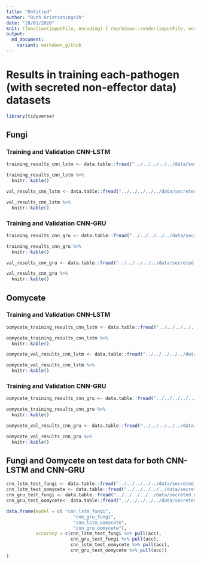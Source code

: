 ```yaml
---
title: "Untitled"
author: "Ruth Kristianingsih"
date: "28/01/2020"
knit: (function(inputFile, encoding) { rmarkdown::render(inputFile, encoding = encoding, output_dir = here::here("reports", stringr::str_remove(getwd(), here::here("scripts/r-scripts/")))) })
output:
  md_document:
    variant: markdown_github
---
```


# Results in training each-pathogen (with secreted non-effector data) datasets

```r
library(tidyverse)
```

## Fungi

### Training and Validation CNN-LSTM

```r
training_results_cnn_lstm <- data.table::fread("../../../../../data/secreted_data/training-results/fungi/results/secreted/df_results_train_saved_cnn_lstm_fungi_secreted_data.csv")

training_results_cnn_lstm %>% 
  knitr::kable()
```


```r
val_results_cnn_lstm <- data.table::fread("../../../../../data/secreted_data/training-results/fungi/results/secreted/df_results_val_saved_cnn_lstm_fungi_secreted_data.csv")

val_results_cnn_lstm %>% 
  knitr::kable()
```

### Training and Validation CNN-GRU

```r
training_results_cnn_gru <- data.table::fread("../../../../../data/secreted_data/training-results/fungi/results/secreted/df_results_train_cnn_gru_fungi_secreted_data.csv")

training_results_cnn_gru %>% 
  knitr::kable()
```

```r
val_results_cnn_gru <- data.table::fread("../../../../../data/secreted_data/training-results/fungi/results/secreted/df_results_val_cnn_gru_fungi_secreted_data.csv")

val_results_cnn_gru %>% 
  knitr::kable()
```



## Oomycete

### Training and Validation CNN-LSTM

```r
oomycete_training_results_cnn_lstm <- data.table::fread("../../../../../data/secreted_data/training-results/oomycete/results/secreted_single_training/df_results_train_saved_cnn_lstm_oomycete_secreted_data.csv") 

oomycete_training_results_cnn_lstm %>% 
  knitr::kable()
```


```r
oomycete_val_results_cnn_lstm <- data.table::fread("../../../../../data/secreted_data/training-results/oomycete/results/secreted_single_training/df_results_val_saved_cnn_lstm_oomycete.csv")

oomycete_val_results_cnn_lstm %>% 
  knitr::kable()
```


### Training and Validation CNN-GRU

```r
oomycete_training_results_cnn_gru <- data.table::fread("../../../../../data/secreted_data/training-results/oomycete/results/secreted/df_results_train_cnn_gru_saved_model1.csv")

oomycete_training_results_cnn_gru %>% 
  knitr::kable()
```


```r
oomycete_val_results_cnn_gru <- data.table::fread("../../../../../data/secreted_data/training-results/oomycete/results/secreted/df_results_val_cnn_gru_saved_model1.csv")

oomycete_val_results_cnn_gru %>% 
  knitr::kable()
```


## Fungi and Oomycete on test data for both CNN-LSTM and CNN-GRU

```r
cnn_lstm_test_fungi <- data.table::fread("../../../../../data/secreted_data/training-results/fungi/results/secreted/df_results_test_saved_cnn_lstm_fungi_secreted_data.csv")
cnn_lstm_test_oomycete <- data.table::fread("../../../../../data/secreted_data/training-results/oomycete/results/secreted/df_results_test_saved_cnn_lstm_oomycete_secreted_data.csv")
cnn_gru_test_fungi <- data.table::fread("../../../../../data/secreted_data/training-results/fungi/results/secreted/df_results_test_cnn_gru_fungi_secreted_data.csv")
cnn_gru_test_oomycete<- data.table::fread("../../../../../data/secreted_data/training-results/oomycete/results/secreted/df_results_test_cnn_gru_saved_model1.csv")
```


```r
data.frame(model = c( "cnn_lstm_fungi", 
                         "cnn_gru_fungi", 
                         "cnn_lstm_oomycete", 
                         "cnn_gru_oomycete"), 
           accuracy = c(cnn_lstm_test_fungi %>% pull(acc), 
                        cnn_gru_test_fungi %>% pull(acc),
                        cnn_lstm_test_oomycete %>% pull(acc),
                        cnn_gru_test_oomycete %>% pull(acc))
) 
```



